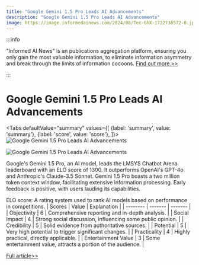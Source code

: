 ```yaml
---
title: "Google Gemini 1.5 Pro Leads AI Advancements"
description: "Google Gemini 1.5 Pro Leads AI Advancements"
image: https://image.informedainews.com/2024/08/Tec-GhX-1722738572-0.jpg
---
```



:::info

"Informed AI News" is an publications aggregation platform, ensuring you only gain the most valuable information, to eliminate information asymmetry and break through the limits of information cocoons.  [Find out more >>](/)

:::

# Google Gemini 1.5 Pro Leads AI Advancements


<Tabs
	defaultValue="summary"
	values={[
	{label: 'summary', value: 'summary'},
	{label: 'score', value: 'score'},
]}>
<TabItem value="summary">
<img
  src="https://image.informedainews.com/2024/08/Tec-GhX-1722738572-0.jpg"
  alt="Google Gemini 1.5 Pro Leads AI Advancements"
/>

<img
  src="https://image.informedainews.com/2024/08/Tec-uXf-1722738572-1.jpg"
  alt="Google Gemini 1.5 Pro Leads AI Advancements"
/>



Google's Gemini 1.5 Pro, an AI model, leads the LMSYS Chatbot Arena leaderboard with an ELO score of 1300. It outperforms OpenAI's GPT-4o and Anthropic's Claude-3.5 Sonnet. Gemini 1.5 Pro boasts a two million token context window, facilitating extensive information processing. Early feedback is positive, with users lauding its capabilities.

ELO score: A rating system used to rank AI models based on performance in competitions.
</TabItem>
<TabItem value="score">
	| Scores     | Value   | Explanation |
	| -------- | ------- | ------- |
	| Objectivity  | 6    | Comprehensive reporting and in-depth analysis.    |
	| Social Impact | 4     | Strong social discussion, influencing some public opinion.    |
	| Credibility    | 5    | Solid evidence from authoritative sources.    |
	| Potential    | 5    | Very high potential to trigger significant changes.    |
	| Practicality    | 4    | Highly practical, directly applicable.    |
	| Entertainment Value    | 3    | Some entertainment value, attracts a portion of the audience.    |
</TabItem>
</Tabs>

[Full article>>](https://tech.slashdot.org/story/24/08/02/0547223/google-gemini-15-pro-leaps-ahead-in-ai-race-challenging-gpt-4o?utm_source=rss1.0mainlinkanon&utm_medium=feed)
